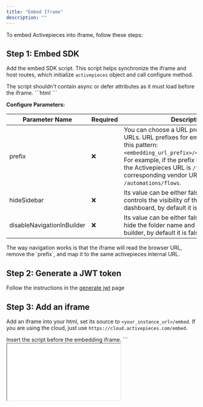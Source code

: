 ```yaml
---
title: "Embed Iframe"
description: ""
---
```


To embed Activepieces into iframe, follow these steps:

## Step 1: Embed SDK

Add the embed SDK script. This script helps synchronize the iframe and host routes, which initialize `activepieces` object and call configure method.


<Tip>
The script shouldn't contain async or defer attributes as it must load before the iframe.
</Tip>
```html
<script src="https://cdn.activepieces.com/sdk/embed/0.0.1.js">
</script>
<script>
activepieces.configure({
    prefix:"/",
    hideSidebar:true
})
</script>
```

**Configure Parameters:**

| Parameter Name | Required | Description |
| --- | --- | --- |
| prefix | ❌ | You can choose a URL prefix for generating URLs. URL prefixes for embedding follow this pattern: `<embedding_url_prefix>/<Activepieces_url>`. For example, if the prefix is `/automation` and the Activepieces URL is `/flows`, the corresponding vendor URL will be `/automations/flows`.
| hideSidebar | ❌ | Its value can be either false or true, and it controls the visibility of the sidebar in the dashboard, by default it is false.
| disableNavigationInBuilder | ❌ | Its value can be either false or true, and it hide the folder name and back button in the builder, by default it is false.

<Tip>
The way navigation works is that the iframe will read the browser URL, remove the `prefix`, and map it to the same activepieces internal URL.
</Tip>

## Step 2: Generate a JWT token

Follow the instructions in the [generate jwt](./generate-jwt) page

## Step 3: Add an iframe

Add an iframe into your html, set its source to `<your_instance_url>/embed`. If you are using the cloud, just use `https://cloud.activepieces.com/embed`.

<Tip>
Insert the script before the embedding iframe.
</Tip>
```
<iframe src="<your_instance_url>/embed?jwtToken=YOUR_GENERATED_TOKEN" >
```

**Query Parameters:**
| Parameter Name | Required | Description |
| --- | --- | --- |
| jwtToken | ✅ | To create the JWT token, refer to [this guide](./generate-jwt).

